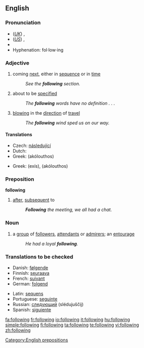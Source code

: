 ==English==

{{rank|business|mean|manner|385|following|fell|different|care}}

===Pronunciation===
*(''[[Received Pronunciation|UK]]'') {{IPA|/ˈfɒləʊɪŋ/}}, {{SAMPA|/"fQl@UIN/}}
*(''[[General American|US]]'') {{IPA|/ˈfɑloʊɪŋ/}}, {{SAMPA|/"fAloUIN/}}
*{{audio|en-us-following.ogg|Audio (US)}}
*Hyphenation: fol&middot;low&middot;ing

===Adjective===
{{en-adj|-}}

# coming [[next]], either in [[sequence]] or in [[time]]
#:''See the '''following''' section.''
# about to be [[specified]]
#:''The '''following''' words have no definition . . .''
# {{context|of a wind}} [[blowing]] in the [[direction]] of [[travel]]
#:''The '''following''' wind sped us on our way.''

====Translations====
{{trans-top|next in sequence or time}}
* Czech: [[následující]]
* Dutch: {{t+|nl|volgende}}
* Greek: {{t|el|ακόλουθος|m|sc=Grek}} (akólouthos)
{{trans-mid}}
{{trans-bottom}}
{{trans-top|to be specified}}
* Greek: {{t|el|εξής|sc=Grek}} (exís), {{t|el|ακόλουθος|m|sc=Grek}} (akólouthos)
{{trans-mid}}
{{trans-bottom}}
{{trans-top|wind blowing}}
{{trans-mid}}
{{trans-bottom}}

===Preposition===
'''following'''

# [[after]], [[subsequent]] to
#:'' '''Following''' the meeting, we all had a chat.''

===Noun===
{{en-noun}}
# a [[group]] of [[follower]]s, [[attendant]]s or [[admirer]]s; an [[entourage]]
#:''He had a loyal '''following'''.''

===Translations to be checked===
{{rfc-level|Translations to be checked at L3+ (AutoFormat would have corrected level of Translations to be checked)}}
{{top}}
*Danish: [[følgende]]
*Finnish: [[seuraava]]
*French: [[suivant]]
*German: [[folgend]]
{{mid}}
*Latin: [[sequens]]
*Portuguese: [[seguinte]]
*Russian: [[следующий]] (slédujuščij)
*Spanish: [[siguiente]]
{{bottom}}

[[Category:English prepositions]]

[[fa:following]]
[[fr:following]]
[[io:following]]
[[it:following]]
[[hu:following]]
[[simple:following]]
[[fi:following]]
[[ta:following]]
[[te:following]]
[[vi:following]]
[[zh:following]]
